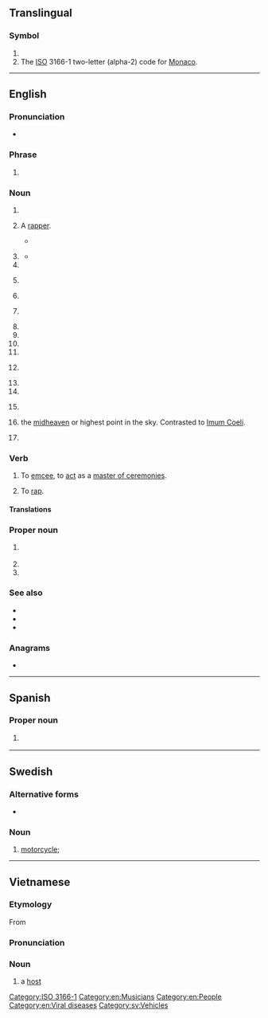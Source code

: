 {{also|mc|Mc|mC|Mc-|.mc|M/C}}
==Translingual==

===Symbol===
{{head|mul|symbol}}

# {{SI-unit-abb|mega|coulomb|[[electric charge]]}}
# The [[ISO]] 3166-1 two-letter (alpha-2) code for [[Monaco]].

[[Category:ISO 3166-1]]

----

==English==

===Pronunciation===
* {{audio|en|En-au-MC.ogg|Audio (AU)}}

===Phrase===
{{en-phrase}}

# {{lb|en|texting}} {{initialism of|en|[[Merry Christmas]]}}

===Noun===
{{en-noun|~|s|MC's}}

# {{initialism of|en|master of ceremonies}}
# {{lb|en|music|slang}} A [[rapper]].
#* {{quote-song|en|year=1999|artist=Beastie Boys|album=Hello Nasty|title=Three MC’s and One DJ|passage=Three '''MC's''' and one DJ / We be getting down with no delay}}
# {{lb|en|knitting}} {{initialism of|en|[[main]] [[colour]]}}
#* {{quote-book|en|year=2011|author=Kristi Porter|title=Knitting Patterns For Dummies|page=91|passage=With '''MC''', knit a row, purl a row.}}
# {{init of|en|medical center}}
# {{lb|en|textiles}} {{initialism of|en|[[matching]] [[colour]]}}
# {{lb|en|computing}} {{initialism of|en|[[movie]] [[clip]]}}
# {{initialism of|en|methylene chloride}} {{gloss|dichloromethane}}
# {{initialism of|en|[[motorcycle]] [[club]]}}
# {{initialism of|en|[[mail]] [[code]]}} <!--what is a mail code?-->
# {{initialism of|en|[[main]] [[character]]}}
# {{init of|en|[[military]] [[cross]]}}
# {{lb|en|medicine|pathology}} {{init of|en|[[molluscum contagiosum]]}}
# {{init of|en|Member of Congress}}
# {{init of|en|[[medical]] [[college]]}}
# {{lb|en|astronomy}} {{initialism of|en|Mars-crosser}}
# {{lb|en|astrology}} {{init of|en|[[medium]] [[coeli]]|dot=,}} the [[midheaven]] or highest point in the sky. Contrasted to [[Imum Coeli]].
# {{initialism of|en|male circumcision}}

===Verb===
{{en-verb}}

# To [[emcee]], to [[act]] as a [[master of ceremonies]].
# {{lb|en|music}} To [[rap]].

====Translations====
{{trans-see|emcee}}
{{trans-see|rap}}

===Proper noun===
{{en-proper noun}}

# {{lb|en|video games|informal}} {{initialism of|en|{{w|Minecraft}}}}
# {{init of|en|[[Marine Corps]]}}
# {{abbr of|en|{{w|Mastercard}}}}

===See also===
* {{l|en|Mc}}
* {{l|en|mc}}
* {{l|en|Mac}}

===Anagrams===
* {{anagrams|en|a=cm|CM|cM}}

[[Category:en:Musicians]]
[[Category:en:People]]
[[Category:en:Viral diseases]]

----

==Spanish==

===Proper noun===
{{head|es|proper noun}}

# {{abbreviation of|es|[[Michoacán]]|nodot=1}} {{gloss|Mexican state}}

----

==Swedish==

===Alternative forms===
* {{l|sv|mc}}

===Noun===
{{head|sv|noun|g=c}}

# [[motorcycle]]; {{abbreviation of|sv|motorcykel}}

[[Category:sv:Vehicles]]

----

==Vietnamese==

===Etymology===
From {{bor|vi|en|MC|pos=master of ceremonies}}

===Pronunciation===
{{vi-pron|em xi}}

===Noun===
{{vi-noun}}

# {{lb|vi|television}} a [[host]]
#:{{syn|vi|[[người]] [[dẫn]] ([[chương trình]])}}

{{top|vi|Occupations}}
